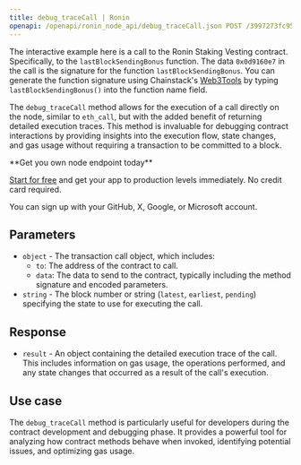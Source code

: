 ---
title: debug_traceCall | Ronin
openapi: /openapi/ronin_node_api/debug_traceCall.json POST /3997273fc956a67dc6982384500e669e
---

The interactive example here is a call to the Ronin Staking Vesting contract. Specifically, to the `lastBlockSendingBonus` function. The data `0x0d9160e7` in the call is the signature for the function `lastBlockSendingBonus`. You can generate the function signature using Chainstack's [Web3Tools](https://web3tools.chainstacklabs.com/generate-solidity-functions-signature) by typing `lastBlockSendingBonus()` into the function name field.

The `debug_traceCall` method allows for the execution of a call directly on the node, similar to `eth_call`, but with the added benefit of returning detailed execution traces. This method is invaluable for debugging contract interactions by providing insights into the execution flow, state changes, and gas usage without requiring a transaction to be committed to a block.

<Check>
**Get you own node endpoint today**

[Start for free](https://console.chainstack.com/) and get your app to production levels immediately. No credit card required.

You can sign up with your GitHub, X, Google, or Microsoft account.
</Check>


## Parameters

* `object` - The transaction call object, which includes:
  + `to`: The address of the contract to call.
  + `data`: The data to send to the contract, typically including the method signature and encoded parameters.
* `string` - The block number or string (`latest`, `earliest`, `pending`) specifying the state to use for executing the call.

## Response

* `result` - An object containing the detailed execution trace of the call. This includes information on gas usage, the operations performed, and any state changes that occurred as a result of the call's execution.

## Use case

The `debug_traceCall` method is particularly useful for developers during the contract development and debugging phase. It provides a powerful tool for analyzing how contract methods behave when invoked, identifying potential issues, and optimizing gas usage.
